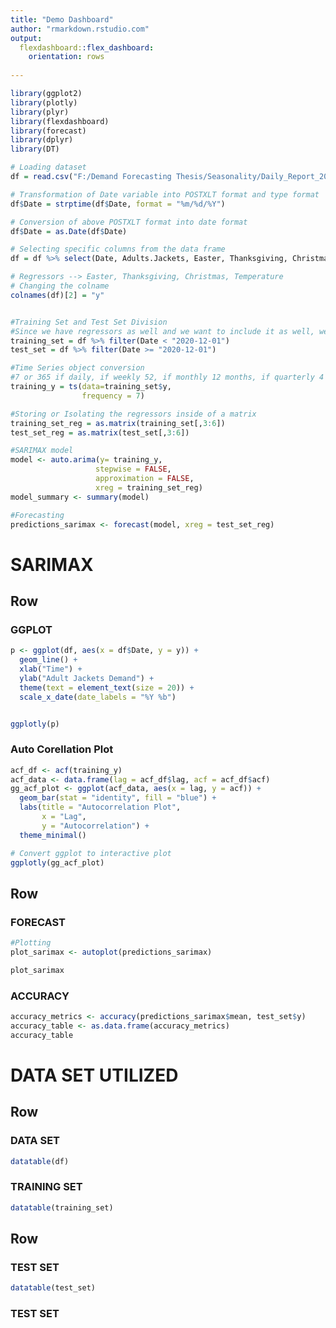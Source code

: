 ```yaml
---
title: "Demo Dashboard"
author: "rmarkdown.rstudio.com"
output: 
  flexdashboard::flex_dashboard:
    orientation: rows
    
---
```


```r
library(ggplot2)
library(plotly)
library(plyr)
library(flexdashboard)
library(forecast)
library(dplyr)
library(DT)

# Loading dataset
df = read.csv("F:/Demand Forecasting Thesis/Seasonality/Daily_Report_2020.csv")

# Transformation of Date variable into POSTXLT format and type format
df$Date = strptime(df$Date, format = "%m/%d/%Y")

# Conversion of above POSTXLT format into date format
df$Date = as.Date(df$Date)

# Selecting specific columns from the data frame
df = df %>% select(Date, Adults.Jackets, Easter, Thanksgiving, Christmas, Temperature)

# Regressors --> Easter, Thanksgiving, Christmas, Temperature
# Changing the colname
colnames(df)[2] = "y"


#Training Set and Test Set Division
#Since we have regressors as well and we want to include it as well, we will be doing in differnt format
training_set = df %>% filter(Date < "2020-12-01")
test_set = df %>% filter(Date >= "2020-12-01")

#Time Series object conversion
#7 or 365 if daily, if weekly 52, if monthly 12 months, if quarterly 4
training_y = ts(data=training_set$y,
                frequency = 7)

#Storing or Isolating the regressors inside of a matrix
training_set_reg = as.matrix(training_set[,3:6])
test_set_reg = as.matrix(test_set[,3:6])

#SARIMAX model
model <- auto.arima(y= training_y,
                   stepwise = FALSE,
                   approximation = FALSE,
                   xreg = training_set_reg)
model_summary <- summary(model)

#Forecasting 
predictions_sarimax <- forecast(model, xreg = test_set_reg)

```

SARIMAX
=======================================================================

Row
-----------------------------------------------------------------------

### GGPLOT

```r
p <- ggplot(df, aes(x = df$Date, y = y)) +
  geom_line() +
  xlab("Time") +
  ylab("Adult Jackets Demand") +
  theme(text = element_text(size = 20)) +
  scale_x_date(date_labels = "%Y %b")    


ggplotly(p)
```



### Auto Corellation Plot

```r
acf_df <- acf(training_y)
acf_data <- data.frame(lag = acf_df$lag, acf = acf_df$acf)
gg_acf_plot <- ggplot(acf_data, aes(x = lag, y = acf)) +
  geom_bar(stat = "identity", fill = "blue") +
  labs(title = "Autocorrelation Plot",
       x = "Lag",
       y = "Autocorrelation") +
  theme_minimal()

# Convert ggplot to interactive plot
ggplotly(gg_acf_plot)

```

Row
-----------------------------------------------------------------------

### FORECAST

```r
#Plotting
plot_sarimax <- autoplot(predictions_sarimax)

plot_sarimax
```

### ACCURACY

```r
accuracy_metrics <- accuracy(predictions_sarimax$mean, test_set$y)
accuracy_table <- as.data.frame(accuracy_metrics)
accuracy_table
```

DATA SET UTILIZED
=======================================================================

Row
-----------------------------------------------------------------------

### DATA SET

```r
datatable(df)

```

### TRAINING SET

```r
datatable(training_set)

```

Row
-----------------------------------------------------------------------

### TEST SET

```r
datatable(test_set)

```

### TEST SET

```r

```
